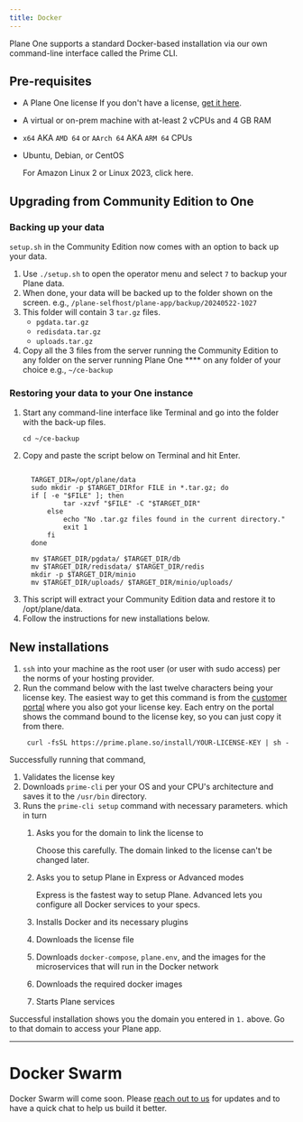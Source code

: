 ```yaml
---
title: Docker
---
```

Plane One supports a standard Docker-based installation via our own command-line interface called the Prime CLI.
## Pre-requisites
- A Plane One license
If you don't have a license, [get it here](https://plane.so/one).
- A virtual or on-prem machine with at-least 2 vCPUs and 4 GB RAM
- `x64` AKA `AMD 64` or `AArch 64` AKA `ARM 64` CPUs
- Ubuntu, Debian, or CentOS

    For Amazon Linux 2 or Linux 2023, click here.

## Upgrading from Community Edition to One

### Backing up your data
`setup.sh` in the Community Edition now comes with an option to back up your data.

1. Use  `./setup.sh` to open the operator menu and select `7` to backup your Plane data.
2. When done, your data will be backed up to the folder shown on the screen.
e.g., `/plane-selfhost/plane-app/backup/20240522-1027`
3. This folder will contain 3 `tar.gz` files.
    - `pgdata.tar.gz`
    - `redisdata.tar.gz`
    - `uploads.tar.gz`
4. Copy all the 3 files from the server running the Community Edition to any folder on the server running Plane One **** on any folder of your choice
e.g., `~/ce-backup`

### Restoring your data to your One instance
1. Start any command-line interface like Terminal and go into the folder with the back-up files.
    ```
    cd ~/ce-backup
    ```
2. Copy and paste the script below on Terminal and hit Enter.
    ```
    
      TARGET_DIR=/opt/plane/data
      sudo mkdir -p $TARGET_DIRfor FILE in *.tar.gz; do
      if [ -e "$FILE" ]; then
              tar -xzvf "$FILE" -C "$TARGET_DIR"
          else
              echo "No .tar.gz files found in the current directory."
              exit 1
          fi
      done

      mv $TARGET_DIR/pgdata/ $TARGET_DIR/db
      mv $TARGET_DIR/redisdata/ $TARGET_DIR/redis
      mkdir -p $TARGET_DIR/minio
      mv $TARGET_DIR/uploads/ $TARGET_DIR/minio/uploads/
    ```
3. This script will extract your Community Edition data and restore it to /opt/plane/data.
4. Follow the instructions for new installations below.

## New installations
1. `ssh` into your machine as the root user (or user with sudo access) per the norms of your hosting provider.
2. Run the command below with the last twelve characters being your license key.
<Tip>The easiest way to get this command is from the [customer portal](https://prime.plane.tools ) where you also got your license key. Each entry on the portal shows the command bound to the license key, so you can just copy it from there.</Tip>
   ```
    curl -fsSL https://prime.plane.so/install/YOUR-LICENSE-KEY | sh -
   ```
  
Successfully running that command,
1. Validates the license key
2. Downloads `prime-cli` per your OS and your CPU's architecture and saves it to the `/usr/bin` directory.
3. Runs the `prime-cli setup` command with necessary parameters. which in turn
    1. Asks you for the domain to link the license to

        Choose this carefully. The domain linked to the license can't be changed later.

    2. Asks you to setup Plane in Express or Advanced modes

        Express is the fastest way to setup Plane. Advanced lets you configure all Docker services to your specs.

    3. Installs Docker and its necessary plugins
    4. Downloads the license file
    5. Downloads `docker-compose`, `plane.env`, and the images for the microservices that will run in the Docker network
    6. Downloads the required docker images
    7. Starts Plane services

Successful installation shows you the domain you entered in `1.` above. Go to that domain to access your Plane app.

---
# Docker Swarm
<Tip>Docker Swarm will come soon. Please [reach out to us](mailto:support@plane.so) for updates and to have a quick chat to help us build it better.</Tip>